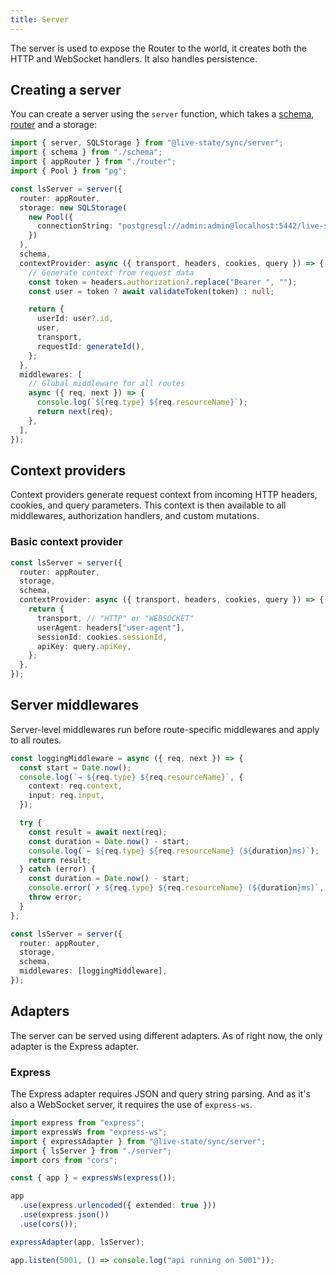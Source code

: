 ```yaml
---
title: Server
---
```


The server is used to expose the Router to the world, it creates both the HTTP and WebSocket handlers. It also handles persistence.

## Creating a server

You can create a server using the `server` function, which takes a [schema](/docs/schema), [router](/docs/router) and a storage:

```ts title="server.ts"
import { server, SQLStorage } from "@live-state/sync/server";
import { schema } from "./schema";
import { appRouter } from "./router";
import { Pool } from "pg";

const lsServer = server({
  router: appRouter,
  storage: new SQLStorage(
    new Pool({
      connectionString: "postgresql://admin:admin@localhost:5442/live-state",
    })
  ),
  schema,
  contextProvider: async ({ transport, headers, cookies, query }) => {
    // Generate context from request data
    const token = headers.authorization?.replace("Bearer ", "");
    const user = token ? await validateToken(token) : null;

    return {
      userId: user?.id,
      user,
      transport,
      requestId: generateId(),
    };
  },
  middlewares: [
    // Global middleware for all routes
    async ({ req, next }) => {
      console.log(`${req.type} ${req.resourceName}`);
      return next(req);
    },
  ],
});
```

## Context providers

Context providers generate request context from incoming HTTP headers, cookies, and query parameters. This context is then available to all middlewares, authorization handlers, and custom mutations.

### Basic context provider

```ts
const lsServer = server({
  router: appRouter,
  storage,
  schema,
  contextProvider: async ({ transport, headers, cookies, query }) => {
    return {
      transport, // "HTTP" or "WEBSOCKET"
      userAgent: headers["user-agent"],
      sessionId: cookies.sessionId,
      apiKey: query.apiKey,
    };
  },
});
```

## Server middlewares

Server-level middlewares run before route-specific middlewares and apply to all routes.

```ts
const loggingMiddleware = async ({ req, next }) => {
  const start = Date.now();
  console.log(`→ ${req.type} ${req.resourceName}`, {
    context: req.context,
    input: req.input,
  });

  try {
    const result = await next(req);
    const duration = Date.now() - start;
    console.log(`← ${req.type} ${req.resourceName} (${duration}ms)`);
    return result;
  } catch (error) {
    const duration = Date.now() - start;
    console.error(`✗ ${req.type} ${req.resourceName} (${duration}ms)`, error);
    throw error;
  }
};

const lsServer = server({
  router: appRouter,
  storage,
  schema,
  middlewares: [loggingMiddleware],
});
```

## Adapters

The server can be served using different adapters. As of right now, the only adapter is the Express adapter.

### Express

The Express adapter requires JSON and query string parsing. And as it's also a WebSocket server, it requires the use of `express-ws`.

```ts title="express-server.ts"
import express from "express";
import expressWs from "express-ws";
import { expressAdapter } from "@live-state/sync/server";
import { lsServer } from "./server";
import cors from "cors";

const { app } = expressWs(express());

app
  .use(express.urlencoded({ extended: true }))
  .use(express.json())
  .use(cors());

expressAdapter(app, lsServer);

app.listen(5001, () => console.log("api running on 5001"));
```
